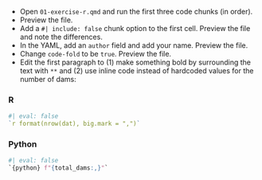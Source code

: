 * Open `01-exercise-r.qmd` and run the first three code chunks (in order).
* Preview the file.
* Add a `#| include: false` chunk option to the first cell. Preview the file and note the differences.
* In the YAML, add an `author` field and add your name. Preview the file.
* Change `code-fold` to be `true`. Preview the file.
* Edit the first paragraph to (1) make something bold by surrounding the text with `**` and (2) use inline code instead of hardcoded values for the number of dams:

::: {.panel-tabset}
### R

```r
#| eval: false
`r format(nrow(dat), big.mark = ",")`
```

### Python

```python
#| eval: false
`{python} f"{total_dams:,}"`
```

:::



